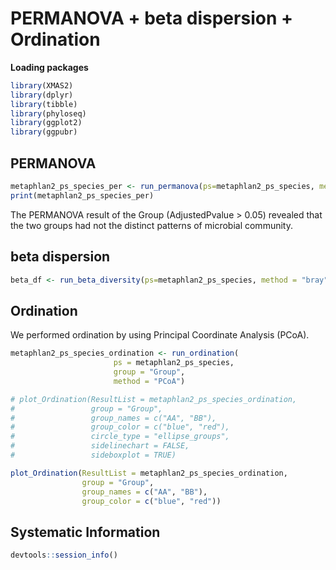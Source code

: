 # PERMANOVA + beta dispersion + Ordination

**Loading packages**

```r
library(XMAS2)
library(dplyr)
library(tibble)
library(phyloseq)
library(ggplot2)
library(ggpubr)
```


## PERMANOVA
```r
metaphlan2_ps_species_per <- run_permanova(ps=metaphlan2_ps_species, method = "bray", columns = "Group")
print(metaphlan2_ps_species_per)
```

The PERMANOVA result of the Group (AdjustedPvalue > 0.05) revealed that the two groups had not the distinct patterns of microbial community.

## beta dispersion 
```r
beta_df <- run_beta_diversity(ps=metaphlan2_ps_species, method = "bray", group = "Group")
```


## Ordination

We performed ordination by using Principal Coordinate Analysis (PCoA).
```r
metaphlan2_ps_species_ordination <- run_ordination(
                       ps = metaphlan2_ps_species,
                       group = "Group",
                       method = "PCoA")

# plot_Ordination(ResultList = metaphlan2_ps_species_ordination, 
#                 group = "Group", 
#                 group_names = c("AA", "BB"),
#                 group_color = c("blue", "red"),
#                 circle_type = "ellipse_groups",
#                 sidelinechart = FALSE,
#                 sideboxplot = TRUE)

plot_Ordination(ResultList = metaphlan2_ps_species_ordination, 
                group = "Group", 
                group_names = c("AA", "BB"),
                group_color = c("blue", "red"))
```


## Systematic Information
```r
devtools::session_info()
```
